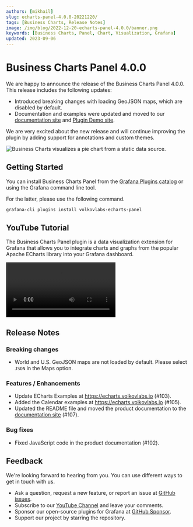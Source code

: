 ```yaml
---
authors: [mikhail]
slug: echarts-panel-4.0.0-20221220/
tags: [Business Charts, Release Notes]
image: /img/blog/2022-12-20-echarts-panel-4.0.0/banner.png
keywords: [Business Charts, Panel, Chart, Visualization, Grafana]
updated: 2023-09-06
---
```



# Business Charts Panel 4.0.0

We are happy to announce the release of the Business Charts Panel 4.0.0. This release includes the following updates:

- Introduced breaking changes with loading GeoJSON maps, which are disabled by default.
- Documentation and examples were updated and moved to our [documentation site](https://volkovlabs.io/plugins/volkovlabs-echarts-panel/) and [Plugin Demo site](https://echarts.volkovlabs.io).

We are very excited about the new release and will continue improving the plugin by adding support for annotations and custom themes.

<Image
  title="Business Charts visualizes a pie chart from a static data source."
  src="/img/blog/2022-12-20-echarts-panel-4.0.0/pie-chart.png"
  lazy={false}
/>

## Getting Started

You can install Business Charts Panel from the [Grafana Plugins catalog](https://grafana.com/grafana/plugins/volkovlabs-echarts-panel/) or using the Grafana command line tool.

For the latter, please use the following command.

```bash
grafana-cli plugins install volkovlabs-echarts-panel
```

## YouTube Tutorial

The Business Charts Panel plugin is a data visualization extension for Grafana that allows you to integrate charts and graphs from the popular Apache ECharts library into your Grafana dashboard.

<Video
  src="https://www.youtube.com/embed/DxqCrBEmrQw"
  title="How to create modern dashboards in Grafana."
/>

## Release Notes

### Breaking changes

- World and U.S. GeoJSON maps are not loaded by default. Please select `JSON` in the Maps option.

### Features / Enhancements

- Update ECharts Examples at https://echarts.volkovlabs.io (#103).
- Added the Calendar examples at https://echarts.volkovlabs.io (#105).
- Updated the README file and moved the product documentation to the [documentation site](https://volkovlabs.io/plugins/) (#107).

### Bug fixes

- Fixed JavaScript code in the product documentation (#102).

## Feedback

We're looking forward to hearing from you. You can use different ways to get in touch with us.

- Ask a question, request a new feature, or report an issue at [GitHub issues](https://github.com/volkovlabs/volkovlabs-echarts-panel/issues).
- Subscribe to our [YouTube Channel](https://www.youtube.com/@volkovlabs) and leave your comments.
- Sponsor our open-source plugins for Grafana at [GitHub Sponsor](https://github.com/sponsors/VolkovLabs).
- Support our project by starring the repository.
